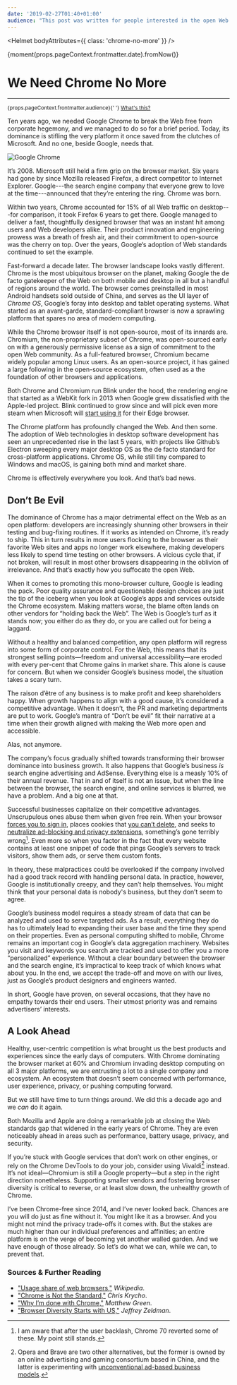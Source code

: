 ```yaml
---
date: '2019-02-27T01:40+01:00'
audience: "This post was written for people interested in the open Web as a platform."
---
```




<Seo 
  title="We Need Chrome No More" 
  keywords="Web, Google, Browsers, Opinion" 
  description={props.pageContext.frontmatter.audience}
  image="social-cards/chrome-no-more.jpg"
  largeImage={true}
/>

<Helmet bodyAttributes={{ class: 'chrome-no-more' }} />

<div className="post-metadata">
  <time date={props.pageContext.frontmatter.date}>{moment(props.pageContext.frontmatter.date).fromNow()}</time>
</div>

# We Need Chrome No More

---

<small>
<span>{props.pageContext.frontmatter.audience}</span>{' '}
  <a href="/microblog/post-1570576215962">What's this?</a>
</small>

Ten years ago, we needed Google Chrome to break the Web free from corporate hegemony, 
and we managed to do so for a brief period. Today, its dominance is stifling the very
platform it once saved from the clutches of Microsoft. And no one, beside Google, needs that.

![Google Chrome](header-image.jpg)

It’s 2008. Microsoft still held a firm grip on the browser market. Six years had gone by
since Mozilla released Firefox, a direct competitor to Internet Explorer. Google---the search
engine company that everyone grew to love at the time---announced that they’re entering the ring.
Chrome was born.

Within two years, Chrome accounted for 15% of all Web traffic on desktop---for comparison, it took
Firefox 6 years to get there. Google managed to deliver a fast, thoughtfully designed browser that
was an instant hit among users and Web developers alike. Their product innovation and engineering
prowess was a breath of fresh air, and their commitment to open-source was the cherry on top.
Over the years, Google‘s adoption of Web standards continued to set the example.

Fast-forward a decade later. The browser landscape looks vastly different. Chrome is the most
ubiquitous browser on the planet, making Google the de facto gatekeeper of the Web on both mobile
and desktop in all but a handful of regions around the world. The browser comes preinstalled in most
Android handsets sold outside of China, and serves as the UI layer of *Chrome OS*, Google’s foray into
desktop and tablet operating systems. What started as an avant-garde, standard-compliant browser is now a
sprawling platform that spares no area of modern computing.

While the Chrome browser itself is not open-source, most of its innards are. Chromium, the non-proprietary
subset of Chrome, was open-sourced early on with a generously permissive license as a sign of commitment to
the open Web community. As a full-featured browser, Chromium became widely popular among Linux users. As an
open-source project, it has gained a large following in the open-source ecosystem, often used as a the
foundation of other browsers and applications.

Both Chrome and Chromium run Blink under the hood, the rendering engine that started as a WebKit fork in 2013 when Google grew dissatisfied with the Apple-led project. Blink continued to grow since and will pick even more steam when Microsoft will [start using it][edge] for their Edge browser.

The Chrome platform has profoundly changed the Web. And then some. The adoption of Web technologies in desktop software development has seen an unprecedented rise in the last 5 years, with projects like Github’s Electron sweeping every major desktop OS as the de facto standard for cross-platform applications. Chrome OS, while still tiny compared to Windows and macOS, is gaining both mind and market share.

Chrome is effectively everywhere you look. And that’s bad news.

## Don’t Be Evil

The dominance of Chrome has a major detrimental effect on the Web as an open platform: developers are increasingly shunning other browsers in their testing and bug-fixing routines. If it works as intended on Chrome, it’s ready to ship. This in turn results in more users flocking to the browser as their favorite Web sites and apps no longer work elsewhere, making developers less likely to spend time testing on other browsers. A vicious cycle that, if not broken, will result in most other browsers disappearing in the oblivion of irrelevance. And that’s exactly how you suffocate the open Web.

When it comes to promoting this mono-browser culture, Google is leading the pack. Poor quality assurance and questionable design choices are just the tip of the iceberg when you look at Google’s apps and services outside the Chrome ecosystem. Making matters worse, the blame often lands on other vendors for “holding back the Web”. The Web is Google’s turf as it stands now; you either do as they do, or you are called out for being a laggard.

Without a healthy and balanced competition, any open platform will regress into some form of corporate control. For the Web, this means that its strongest selling points—freedom and universal accessibility—are eroded with every per-cent that Chrome gains in market share. This alone is cause for concern. But when we consider Google’s business model, the situation takes a scary turn.

The raison d’être of any business is to make profit and keep shareholders happy. When growth happens to align with a good cause, it’s considered a competitive advantage. When it doesn’t, the PR and marketing departments are put to work. Google’s mantra of “Don’t be evil” fit their narrative at a time when their growth aligned with making the Web more open and accessible.

Alas, not anymore.

The company’s focus gradually shifted towards transforming their browser dominance into business growth. It also happens that Google’s business *is* search engine advertising and AdSense. Everything else is a measly 10% of their annual revenue. That in and of itself is not an issue, but when the line between the browser, the search engine, and online services is blurred, we have a problem. And a big one at that.

Successful businesses capitalize on their competitive advantages.  Unscrupulous ones abuse them when given free rein. When your browser [forces you to sign in], places cookies that [you can’t delete], and seeks to [neutralize ad-blocking and privacy extensions], something’s gone terribly wrong[^1]. Even more so when you factor in the fact that every website contains at least one snippet of code that pings Google’s servers to track visitors, show them ads, or serve them custom fonts.

In theory, these malpractices could be overlooked if the company involved had a good track record with handling personal data. In practice, however, Google is institutionally creepy, and they can’t help themselves. You might think that your personal data is nobody's business, but they don’t seem to agree.

Google’s business model requires a steady stream of data that can be analyzed and used to serve targeted ads. As a result, everything they do has to ultimately lead to expanding their user base and the time they spend on their properties. Even as personal computing shifted to mobile, Chrome remains an important cog in Google’s data aggregation machinery. Websites you visit and keywords you search are tracked and used to offer you a more “personalized” experience. Without a clear boundary between the browser and the search engine, it’s impractical to keep track of which knows what about you. In the end, we accept the trade-off and move on with our lives, just as Google’s product designers and engineers wanted.

In short, Google have proven, on several occasions, that they have no empathy towards their end users. Their utmost priority was and remains advertisers’ interests.

## A Look Ahead

Healthy, user-centric competition is what brought us the best products and experiences since the early days of computers. With Chrome dominating the browser market at 60% and Chromium invading desktop computing on all 3 major platforms, we are entrusting a lot to a single company and ecosystem. An ecosystem that doesn’t seem concerned with performance, user experience, privacy, or pushing computing forward.

But we still have time to turn things around. We did this a decade ago and we *can* do it again.

Both Mozilla and Apple are doing a remarkable job at closing the Web standards gap that widened in the early years of Chrome. They are even noticeably ahead in areas such as performance, battery usage, privacy, and security.

If you’re stuck with Google services that don’t work on other engines, or rely on the Chrome DevTools to do your job, consider using Vivaldi[^2] instead. It’s not ideal—Chromium is still a Google property—but a step in the right direction nonetheless. Supporting smaller vendors and fostering browser diversity is critical to reverse, or at least slow down, the unhealthy growth of Chrome.

I’ve been Chrome-free since 2014, and I’ve never looked back. Chances are you will do just as fine without it. You might like it as a browser. And you might not mind the privacy trade-offs it comes with. But the stakes are much higher than our individual preferences and affinities; an entire platform is on the verge of becoming yet another walled garden. And we have enough of those already. So let’s do what we can, while we can, to prevent that.

### Sources & Further Reading

- ["Usage share of web browsers,"](https://en.wikipedia.org/wiki/Usage_share_of_web_browsers) *Wikipedia*.
- ["Chrome is Not the Standard,"](https://www.chriskrycho.com/2017/chrome-is-not-the-standard.html) *Chris Krycho*.
- ["Why I’m done with Chrome,"](https://blog.cryptographyengineering.com/2018/09/23/why-im-leaving-chrome/) *Matthew Green*.
- ["Browser Diversity Starts with US,"](http://www.zeldman.com/2018/12/07/browser-diversity-starts-with-us/) *Jeffrey Zeldman*.

[edge]: https://blogs.windows.com/windowsexperience/2018/12/06/microsoft-edge-making-the-web-better-through-more-open-source-collaboration/
[forces you to sign in]: https://blog.cryptographyengineering.com/2018/09/23/why-im-leaving-chrome/
[you can’t delete]: https://news.softpedia.com/news/chrome-69-does-not-delete-google-cookies-when-clearing-all-website-data-522884.shtml
[neutralize ad-blocking and privacy extensions]: https://www.cnet.com/news/google-may-break-ad-blockers-with-upcoming-chrome-change/


[^1]: I am aware that after the user backlash, Chrome 70 reverted some of these. My point still stands.
[^2]: Opera and Brave are two other alternatives, but the former is owned by an online advertising and gaming consortium based in China, and the latter is experimenting with [unconventional ad-based business models](https://www.cnet.com/news/braves-privacy-focused-ads-to-spread-beyond-startups-own-browser/).
